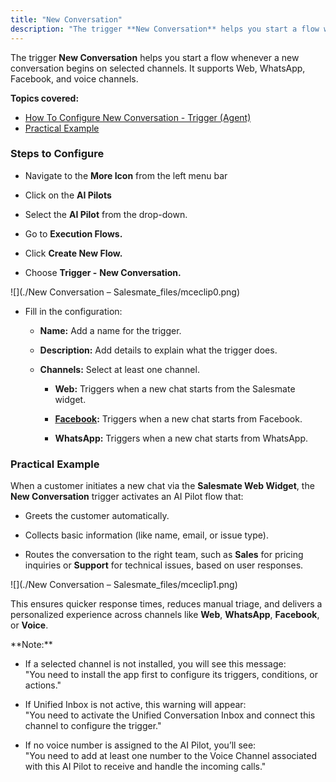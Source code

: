 ```yaml
---
title: "New Conversation"
description: "The trigger **New Conversation** helps you start a flow whenever a new conversation begins on selected channels. It supports Web, WhatsApp, Facebook, ..."
---
```


The trigger **New Conversation** helps you start a flow whenever a new conversation begins on selected channels. It supports Web, WhatsApp, Facebook, and voice channels.

**Topics covered:**

*   [How To Configure New Conversation - Trigger (Agent)](https://support.salesmate.io/hc/en-us/articles/45879946769177-New-Conversation#h_01JVWDK06ZJRGCXVG43FF1HJ0R)
*   [Practical Example](https://support.salesmate.io/hc/en-us/articles/45879946769177-New-Conversation#h_01JWFWTPD1MNE4ENKVRETHBPV9)

### Steps to Configure

*   Navigate to the **More Icon** from the left menu bar
*   Click on the **AI Pilots**
*   Select the **AI Pilot** from the drop-down.
*   Go to **Execution Flows.**
    
*   Click **Create New Flow.**
    
*   Choose **Trigger -** **New Conversation.**
    

![](./New Conversation – Salesmate_files/mceclip0.png)

*   Fill in the configuration:
    
    *   **Name:** Add a name for the trigger. 
        
    *   **Description:** Add details to explain what the trigger does.
        
    *   **Channels:** Select at least one channel.
        
        *   **Web:** Triggers when a new chat starts from the Salesmate widget.
            
        *   **[Facebook](https://support.salesmate.io/hc/en-us/articles/25699791176857):** Triggers when a new chat starts from Facebook.
            
        *   **WhatsApp:** Triggers when a new chat starts from WhatsApp. 
            

### Practical Example

When a customer initiates a new chat via the **Salesmate Web Widget**, the **New Conversation** trigger activates an AI Pilot flow that:

*   Greets the customer automatically.
    
*   Collects basic information (like name, email, or issue type).
    
*   Routes the conversation to the right team, such as **Sales** for pricing inquiries or **Support** for technical issues, based on user responses.
    

![](./New Conversation – Salesmate_files/mceclip1.png)

This ensures quicker response times, reduces manual triage, and delivers a personalized experience across channels like **Web**, **WhatsApp**, **Facebook**, or **Voice**.

<Note>
**Note:**

*   If a selected channel is not installed, you will see this message:  
    "You need to install the app first to configure its triggers, conditions, or actions."
    
*   If Unified Inbox is not active, this warning will appear:  
    "You need to activate the Unified Conversation Inbox and connect this channel to configure the trigger."
    
*   If no voice number is assigned to the AI Pilot, you’ll see:  
    "You need to add at least one number to the Voice Channel associated with this AI Pilot to receive and handle the incoming calls."
    


</Note>